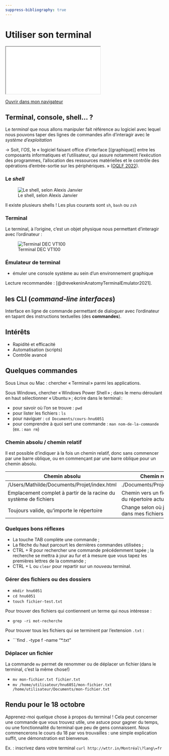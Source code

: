 ```yaml
---
suppress-bibliography: true
---
```


# Utiliser son terminal 

::: {.content-visible when-format="html" unless-format="revealjs"}

```{=html}
<iframe src="_slides/terminal.html"></iframe>
```
[Ouvrir dans mon navigateur](_slides/terminal.html){target="_blank"} 

::: 

## Terminal, console, shell... ? 

Le *terminal* que nous allons manipuler fait référence au logiciel avec lequel nous pouvons taper des lignes de commandes afin d'interagir avec le *système d'exploitation*

-> Soit, l'*OS*, le « logiciel faisant office d'interface [(graphique)] entre les composants informatiques et l'utilisateur, qui assure notamment l'exécution des programmes, l'allocation des ressources matérielles et le contrôle des opérations d'entrée-sortie sur les périphériques. » ([OQLF 2022](https://vitrinelinguistique.oqlf.gouv.qc.ca/fiche-gdt/fiche/8358548/systeme-dexploitation)). 

### Le *shell* 

![Le shell, selon Alexis Janvier](img/shell.jpg) 

::: {.callout-note}
Il existe plusieurs shells ! Les plus courants sont ```sh```, ```bash``` ou ```zsh```
:::

### Terminal 

Le terminal, à l'origine, c'est un objet physique nous permettant d'interagir avec l'ordinateur : 

![Terminal DEC VT100](img/Terminal-dec-vt100.jpg)

### Émulateur de terminal 

- émuler une console système au sein d’un environnement graphique 

::: {.callout-tip}
Lecture recommandée : [@drevekeninAnatomyTerminalEmulator2021]. 
:::

## les CLI (*command-line interfaces*)

Interface en ligne de commande permettant de dialoguer avec l’ordinateur en tapant des instructions textuelles (des **commandes**).

## Intérêts 

- Rapidité et efficacité 
- Automatisation (scripts) 
- Contrôle avancé 

## Quelques commandes 

Sous Linux ou Mac : chercher « Terminal » parmi les applications.

Sous Windows, chercher « Windows Power Shell » ; dans le menu déroulant en haut sélectionner « Ubuntu » ; écrire dans le terminal : 

- pour savoir où l'on se trouve : ```pwd``` 
- pour lister les fichiers : ```ls``` 
- pour naviguer : ```cd Documents/cours-hnu6051``` 
- pour comprendre à quoi sert une commande : ```man nom-de-la-commande``` (ex. : ```man rm```)

### Chemin absolu / chemin relatif 

Il est possible d’indiquer à la fois un chemin relatif, donc sans commencer par une barre oblique, ou en commençant par une barre oblique pour un chemin absolu.

| Chemin absolu | Chemin relatif | 
| --- | --- | 
| /Users/Mathilde/Documents/Projet/index.html | ./Documents/Projet/index.html |
| Emplacement complet à partir de la racine du système de fichiers | Chemin vers un fichier à partir du répertoire actul (```pwd```) | 
| Toujours valide, qu'importe le répertoire | Change selon où je me situe dans mes fichiers |

### Quelques bons réflexes 

- La touche TAB complète une commande ; 
- La flèche du haut parcourt les dernières commandes utilisées ; 
- CTRL + R pour rechercher une commande précédemment tapée ; la recherche se mettra à jour au fur et à mesure que vous tapez les premières lettres de la commande ; 
- CTRL + L ou ```clear``` pour repartir sur un *nouveau* terminal. 

### Gérer des fichiers ou des dossiers 

- ```mkdir hnu6051```
- ```cd hnu6051``` 
- ```touch fichier-test.txt``` 

Pour trouver des fichiers qui contiennent un terme qui nous intéresse : 

- ```grep -ri mot-recherche``` 

Pour trouver tous les fichiers qui se terminent par l'extension ```.txt``` : 

- ```find . -type f -name "*.txt" 

### Déplacer un fichier 

::: {.callout-tip}

La commande ```mv``` permet de renommer ou de déplacer un fichier (dans le terminal, c’est la même chose!)

:::

- ```mv mon-fichier.txt fichier.txt``` 
- ```mv /home/utilisateur/hnu6051/mon-fichier.txt /home/utilisateur/Documents/mon-fichier.txt```

## Rendu pour le 18 octobre 

Apprenez-moi quelque chose à propos du terminal ! Cela peut concerner une commande que vous trouvez utile, une astuce pour gagner du temps, ou une fonctionnalité du terminal que peu de gens connaissent. Nous commencerons le cours du 18 par vos trouvailles : une simple explication suffit, une démonstration est bienvenue. 

Ex. : inscrivez dans votre terminal ```curl http://wttr.in/Montréal\?lang\=fr``` 